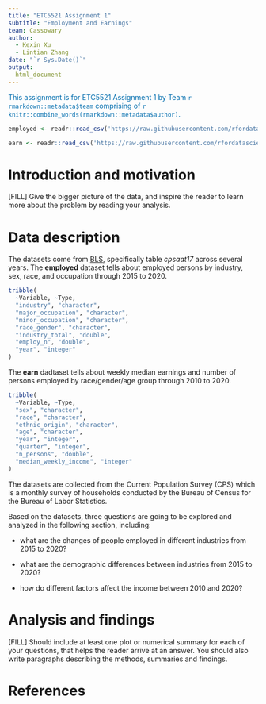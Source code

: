 ```yaml
---
title: "ETC5521 Assignment 1"
subtitle: "Employment and Earnings"
team: Cassowary
author:
  - Kexin Xu
  - Lintian Zhang
date: "`r Sys.Date()`"
output: 
  html_document
---
```


[This assignment is for ETC5521 Assignment 1 by Team `r rmarkdown::metadata$team` comprising of `r knitr::combine_words(rmarkdown::metadata$author)`.]{style="color:#006DAE;"}

```r


employed <- readr::read_csv('https://raw.githubusercontent.com/rfordatascience/tidytuesday/master/data/2021/2021-02-23/employed.csv')

earn <- readr::read_csv('https://raw.githubusercontent.com/rfordatascience/tidytuesday/master/data/2021/2021-02-23/earn.csv')


```




# Introduction and motivation

[FILL] Give the bigger picture of the data, and inspire the reader to learn more about the problem by reading your analysis. 

# Data description

The datasets come from [BLS](https://www.bls.gov/cps/tables.htm#charemp_m), specifically table *cpsaat17* across several years.
The **employed** dataset tells about employed persons by industry, sex, race, and occupation through 2015 to 2020.
```r
tribble(
  ~Variable, ~Type,
  "industry", "character",
  "major_occupation", "character",
  "minor_occupation", "character",
  "race_gender", "character",
  "industry_total", "double",
  "employ_n", "double",
  "year", "integer"
)
```

The **earn** dadtaset tells about weekly median earnings and number of persons employed by race/gender/age group through 2010 to 2020.
```r
tribble(
  ~Variable, ~Type,
  "sex", "character",
  "race", "character",
  "ethnic_origin", "character",
  "age", "character",
  "year", "integer",
  "quarter", "integer",
  "n_persons", "double",
  "median_weekly_income", "integer"
)
```
The datasets are collected from the Current Population Survey (CPS) which is a monthly survey of households conducted by the Bureau of Census for the Bureau of Labor Statistics.

Based on the datasets, three questions are going to be explored and analyzed in the following section, including:

- what are the changes of people employed in different industries from 2015 to 2020?
 
- what are the demographic differences between industries from 2015 to 2020?

- how do different factors affect the income between 2010 and 2020?

# Analysis and findings

[FILL] Should include at least one plot or numerical summary for each of your questions, that helps the reader arrive at an answer. You should also write paragraphs describing the methods, summaries and findings. 

# References


